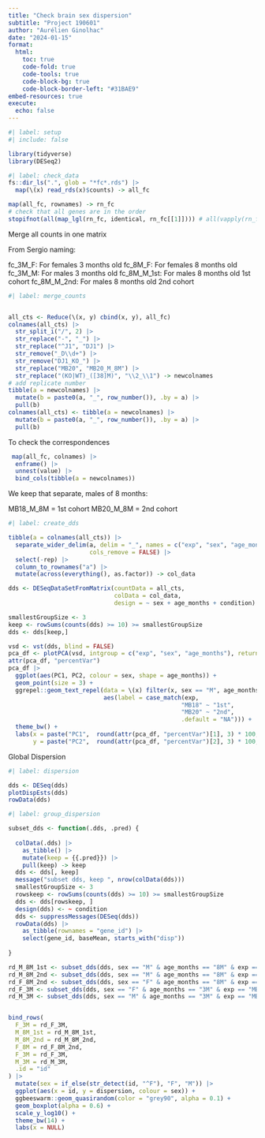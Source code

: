 ```yaml
---
title: "Check brain sex dispersion"
subtitle: "Project 190601"
author: "Aurélien Ginolhac"
date: "2024-01-15"
format: 
  html:
    toc: true
    code-fold: true
    code-tools: true
    code-block-bg: true
    code-block-border-left: "#31BAE9"
embed-resources: true
execute: 
  echo: false
---
```



```r
#| label: setup
#| include: false

library(tidyverse)
library(DESeq2)
```


```r
#| label: check_data
fs::dir_ls(".", glob = "*fc*.rds") |> 
  map(\(x) read_rds(x)$counts) -> all_fc

map(all_fc, rownames) -> rn_fc
# check that all genes are in the order
stopifnot(all(map_lgl(rn_fc, identical, rn_fc[[1]]))) # all(vapply(rn_fc, FUN = \(x) identical(x, rn_fc[[1]]), FUN.VALUE = logical(1)))
```

Merge all counts in one matrix

From Sergio naming:
 
fc_3M_F: For females 3 months old
fc_8M_F: For females 8 months old
fc_3M_M: For males 3 months old
fc_8M_M_1st: For males 8 months old 1st cohort
fc_8M_M_2nd: For males 8 months old 2nd  cohort

```r
#| label: merge_counts


all_cts <- Reduce(\(x, y) cbind(x, y), all_fc) 
colnames(all_cts) |> 
  str_split_i("/", 2) |> 
  str_replace("-", "_") |> 
  str_replace("^J1", "DJ1") |> 
  str_remove("_D\\d+") |> 
  str_remove("DJ1_KO_") |>
  str_replace("MB20", "MB20_M_8M") |> 
  str_replace("(KO|WT)_([38]M)", "\\2_\\1") -> newcolnames
# add replicate number
tibble(a = newcolnames) |> 
  mutate(b = paste0(a, "_", row_number()), .by = a) |> 
  pull(b)
colnames(all_cts) <- tibble(a = newcolnames) |> 
  mutate(b = paste0(a, "_", row_number()), .by = a) |> 
  pull(b)
```

To check the correspondences


```r
 map(all_fc, colnames) |> 
  enframe() |> 
  unnest(value) |> 
  bind_cols(tibble(a = newcolnames))
```

We keep that separate, males of 8 months:

MB18_M_8M = 1st cohort
MB20_M_8M = 2nd cohort

```r
#| label: create_dds

tibble(a = colnames(all_cts)) |> 
  separate_wider_delim(a, delim = "_", names = c("exp", "sex", "age_months", "condition", "rep"),
                       cols_remove = FALSE) |> 
  select(-rep) |> 
  column_to_rownames("a") |> 
  mutate(across(everything(), as.factor)) -> col_data

dds <- DESeqDataSetFromMatrix(countData = all_cts,
                              colData = col_data,
                              design = ~ sex + age_months + condition)

smallestGroupSize <- 3
keep <- rowSums(counts(dds) >= 10) >= smallestGroupSize
dds <- dds[keep,]

vsd <- vst(dds, blind = FALSE)
pca_df <- plotPCA(vsd, intgroup = c("exp", "sex", "age_months"), returnData = TRUE)
attr(pca_df, "percentVar")
pca_df |> 
  ggplot(aes(PC1, PC2, colour = sex, shape = age_months)) +
  geom_point(size = 3) +
  ggrepel::geom_text_repel(data = \(x) filter(x, sex == "M", age_months == "8M"),
                           aes(label = case_match(exp,
                                                 "MB18" ~ "1st",
                                                 "MB20" ~ "2nd",
                                                 .default = "NA"))) +
  theme_bw() +
  labs(x = paste("PC1",  round(attr(pca_df, "percentVar")[1], 3) * 100, "%"),
       y = paste("PC2",  round(attr(pca_df, "percentVar")[2], 3) * 100, "%"))
```


Global Dispersion

```r
#| label: dispersion

dds <- DESeq(dds)
plotDispEsts(dds)
rowData(dds)
```


```r
#| label: group_dispersion

subset_dds <- function(.dds, .pred) {
  
  colData(.dds) |> 
    as_tibble() |> 
    mutate(keep = {{.pred}}) |> 
    pull(keep) -> keep
  dds <- dds[, keep] 
  message("subset dds, keep ", nrow(colData(dds)))
  smallestGroupSize <- 3
  rowskeep <- rowSums(counts(dds) >= 10) >= smallestGroupSize
  dds <- dds[rowskeep, ]
  design(dds) <- ~ condition
  dds <- suppressMessages(DESeq(dds))
  rowData(dds) |> 
    as_tibble(rownames = "gene_id") |>
    select(gene_id, baseMean, starts_with("disp"))
  
}

rd_M_8M_1st <- subset_dds(dds, sex == "M" & age_months == "8M" & exp == "MB18")
rd_M_8M_2nd <- subset_dds(dds, sex == "M" & age_months == "8M" & exp == "MB20")
rd_F_8M_2nd <- subset_dds(dds, sex == "F" & age_months == "8M" & exp == "MB18")
rd_F_3M <- subset_dds(dds, sex == "F" & age_months == "3M" & exp == "MB19")
rd_M_3M <- subset_dds(dds, sex == "M" & age_months == "3M" & exp == "MB19")


bind_rows(
  F_3M = rd_F_3M,
  M_8M_1st = rd_M_8M_1st,
  M_8M_2nd = rd_M_8M_2nd,
  F_8M = rd_F_8M_2nd, 
  F_3M = rd_F_3M,
  M_3M = rd_M_3M,
  .id = "id"
) |> 
  mutate(sex = if_else(str_detect(id, "^F"), "F", "M")) |>
  ggplot(aes(x = id, y = dispersion, colour = sex)) +
  ggbeeswarm::geom_quasirandom(color = "grey90", alpha = 0.1) +
  geom_boxplot(alpha = 0.6) +
  scale_y_log10() +
  theme_bw(14) + 
  labs(x = NULL)
```

